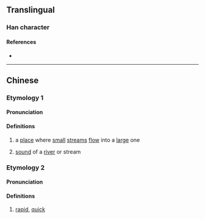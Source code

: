 {{character info}}
==Translingual==

===Han character===
{{Han char|rn=85|rad=水|as=11|sn=14|four=38181|canj=EHOO|ids=⿰氵從}}

====References====
* {{Han ref|kx=0645.120|dkj=18119|dj=1054.050|hdz=31725.080|uh=6F0E|ud=28430|bh=E2AC|bd=58028}}

----

==Chinese==
{{zh-forms|s=𰛏}}

===Etymology 1===

====Pronunciation====
{{zh-pron
|m=cóng
|c=cung4
|mc=
|oc=
|ma=
|cat=n
}}

====Definitions====
{{zh-hanzi}}

# a [[place]] where [[small]] [[stream]]s [[flow]] into a [[large]] one
# {{lb|zh|onomatopoeia}} [[sound]] of a [[river]] or stream

===Etymology 2===

====Pronunciation====
{{zh-pron
|m=sǒng
|c=sung2
|ma=
|cat=a
}}

====Definitions====
{{zh-hanzi}}

# [[rapid]], [[quick]]